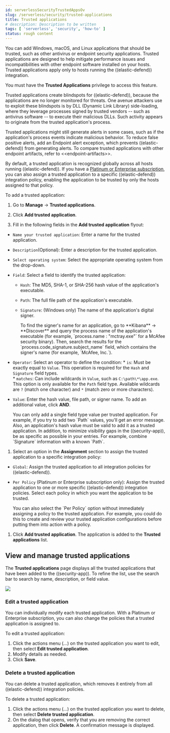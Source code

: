 ```yaml
---
id: serverlessSecurityTrustedAppsOv
slug: /serverless/security/trusted-applications
title: Trusted applications
# description: Description to be written
tags: [ 'serverless', 'security', 'how-to' ]
status: rough content
---
```



<RoughContent />

<div id="trusted-apps-ov"></div>

You can add Windows, macOS, and Linux applications that should be trusted, such as other antivirus or endpoint security applications. Trusted applications are designed to help mitigate performance issues and incompatibilities with other endpoint software installed on your hosts. Trusted applications apply only to hosts running the ((elastic-defend)) integration.

<DocCallOut title="Requirements">

You must have the **Trusted Applications** <DocLink id="serverlessSecurityEndpointManagementReq">privilege</DocLink> to access this feature.

</DocCallOut>

Trusted applications create blindspots for ((elastic-defend)), because the applications are no longer monitored for threats. One avenue attackers use to exploit these blindspots is by DLL (Dynamic Link Library) side-loading, where they leverage processes signed by trusted vendors -- such as antivirus software -- to execute their malicious DLLs. Such activity appears to originate from the trusted application's process.

Trusted applications might still generate alerts in some cases, such as if the application's process events indicate malicious behavior. To reduce false positive alerts, add an <DocLink id="serverlessSecurityAddExceptions" section="add-((elastic-endpoint))-exceptions">Endpoint alert exception</DocLink>, which prevents ((elastic-defend)) from generating alerts. To compare trusted applications with other endpoint artifacts, refer to \<\<endpoint-artifacts>>.

By default, a trusted application is recognized globally across all hosts running ((elastic-defend)). If you have a [Platinum or Enterprise subscription](https://www.elastic.co/pricing), you can also assign a trusted application to a specific ((elastic-defend)) integration policy, enabling the application to be trusted by only the hosts assigned to that policy.

To add a trusted application:

1. Go to **Manage** -> **Trusted applications**.

1. Click **Add trusted application**.

1. Fill in the following fields in the **Add trusted application** flyout:

* `Name your trusted application`: Enter a name for the trusted application.

* `Description`(Optional): Enter a description for the trusted application.

* `Select operating system`: Select the appropriate operating system from the drop-down.

* `Field`: Select a field to identify the trusted application:
    * `Hash`: The MD5, SHA-1, or SHA-256 hash value of the application's executable.
    * `Path`: The full file path of the application's executable.
    * `Signature`: (Windows only) The name of the application's digital signer.

        <DocCallOut title="Tip">
        To find the signer's name for an application, go to **Kibana** -> **Discover** and query the process name of the application's executable (for example, `process.name : "mctray.exe"` for a McAfee security binary). Then, search the results for the `process.code_signature.subject_name` field, which contains the signer's name (for example, `McAfee, Inc.`).
        </DocCallOut>

* `Operator`: Select an operator to define the condition:
       * `is`: Must be exactly equal to `Value`. This operation is required for the `Hash` and `Signature` field types.   
       * `matches`: Can include wildcards in `Value`, such as `C:\path\*\app.exe`. This option is only available for the `Path` field type. Available wildcards are `?` (match one character) and `*` (match zero or more characters).

* `Value`: Enter the hash value, file path, or signer name. To add an additional value, click **AND**.

    <DocCallOut title="Note">
    You can only add a single field type value per trusted application. For example, if you try to add two `Path` values, you'll get an error message. Also, an application's hash value must be valid to add it as a trusted application. In addition, to minimize visibility gaps in the ((security-app)), be as specific as possible in your entries. For example, combine `Signature` information with a known `Path`.
    </DocCallOut>

1. Select an option in the **Assignment** section to assign the trusted application to a specific integration policy:
* `Global`: Assign the trusted application to all integration policies for ((elastic-defend)).
* `Per Policy` (Platinum or Enterprise subscription only): Assign the trusted application to one or more specific ((elastic-defend)) integration policies. Select each policy in which you want the application to be trusted.

    <DocCallOut title="Note">
    You can also select the `Per Policy` option without immediately assigning a policy to the trusted application. For example, you could do this to create and review your trusted application configurations before putting them into action with a policy.
    </DocCallOut>

1. Click **Add trusted application**. The application is added to the **Trusted applications** list.

<div id="trusted-apps-list"></div>

## View and manage trusted applications

The **Trusted applications** page displays all the trusted applications that have been added to the ((security-app)). To refine the list, use the search bar to search by name, description, or field value.

![](../images/trusted-apps-ov/-management-admin-trusted-apps-list.png)

<div id="edit-trusted-app"></div>

### Edit a trusted application
You can individually modify each trusted application. With a Platinum or Enterprise subscription, you can also change the policies that a trusted application is assigned to.

To edit a trusted application:

1. Click the actions menu (*...*) on the trusted application you want to edit, then select **Edit trusted application**.
1. Modify details as needed.
1. Click **Save**.

<div id="delete-trusted-app"></div>

### Delete a trusted application
You can delete a trusted application, which removes it entirely from all ((elastic-defend)) integration policies.

To delete a trusted application:

1. Click the actions menu (*...*) on the trusted application you want to delete, then select **Delete trusted application**.
1. On the dialog that opens, verify that you are removing the correct application, then click **Delete**. A confirmation message is displayed.

